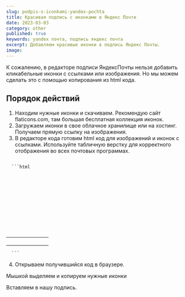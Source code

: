 ```yaml
---
slug: podpis-s-iconkami-yandex-pochta
title: Красивая подпись с иконками в Яндекс Почте
date: 2023-03-03
category: other
published: true
keywords: yandex почта, подпись яндекс почта
excerpt: Добавляем красивые иконки в подпись Яндекс Почты.
image:
---
```


<Figcaption src="https://sereja-art.ru/upload/blogs/podpis-s-iconkami-yandex-pochta/podpis-yandex-pochta-primer.jpg" alt='открыли код в браузере' caption='Открыли код в браузере' />

К сожалению, в редакторе подписи ЯндексПочты нельзя добавить кликабельные иконки с ссылками или изображения. Но мы можем сделать это с помощью копирования из html кода.

## Порядок действий

1. Находим нужные иконки и скачиваем. Рекомендую сайт flaticons.com, там большая бесплатная коллекция иконок.
2. Загружаем иконки в свое облачное хранилище или на хостинг. Получаем прямую ссылку на изображения.
3. В редакторе кода готовим html код для изображений и иконок с ссылками. Используйте табличную верстку для корректного отображения во всех почтовых программах.


<CodeTitle title='Пример кода с готовыми иконками для копирования в письмо' lang='html' />
<code>
  ```html
  <img src="https://tweld.ru/upload/medialibrary/5ce/pvsvzk7dllhblhckpbftsghsjyxwamey.png" alt="" color="#6A78D1" height="auto" style="max-width: 12px; display: block;" />

  <img src="https://tweld.ru/upload/medialibrary/64a/oiuvr9lpxfzdqg7292iblgycq3adivvu.png" alt="" color="#6A78D1" height="auto" style="max-width: 12px; display: block;" />

  <img src="https://tweld.ru/upload/medialibrary/038/m2xfuutldrqgbhn1zkaojx6mafc3kz9a.png" alt="" color="#6A78D1" height="auto" style="max-width: 12px; display: block;" />

  <img src="https://tweld.ru/upload/medialibrary/f95/qz0o1qntxly86997tc1z53kl1q3goyya.png" alt="" color="#6A78D1" height="auto" style="max-width: 12px; display: block;" />

  <table cellpadding="0" cellspacing="0" border="0" style="border-collapse: collapse; mso-table-lspace: 0pt; mso-table-rspace: 0pt; margin: 0; padding: 0;">
    <tr>
      <td class="social__icon" style="border-collapse: collapse; display: inline-block; padding-left: 0px; padding-right: 6px;">
        <a
          target="_blank"
          href="https://www.instagram.com/tweld.ru/"
          class="social__link"
          style="padding-left: 0px; font-size: 14px; line-height: 1.5; text-decoration: underline; color: #222222; font-family: 'Open Sans', arial, sans-serif !important;"
        >
          <img
            width="15"
            height="15"
            border="0"
            src="https://tweld.ru/upload/medialibrary/fa4/mf3a85cbzsnovn2j3med1b58xr2soa4f.png"
            alt=""
            class="social__img"
            style="outline: none; text-decoration: none; border: 0 none; -ms-interpolation-mode: bicubic; margin: 0; padding: 0; display: block; height: auto; line-height: 100%; max-width: 100% !important; width: 15px;"
          />
        </a>
      </td>
      <td class="social__icon" style="border-collapse: collapse; display: inline-block; padding-left: 10px; padding-right: 6px;">
        <a target="_blank" href="https://vk.com/technoweld" class="social__link" style="font-size: 14px; line-height: 1.5; text-decoration: underline; color: #222222; font-family: 'Open Sans', arial, sans-serif !important;">
          <img
            width="15"
            height="15"
            border="0"
            src="https://tweld.ru/upload/medialibrary/d62/tsd3mifx3g6j6o25qw32bga16nax71f2.png"
            alt=""
            class="social__img"
            style="outline: none; text-decoration: none; border: 0 none; -ms-interpolation-mode: bicubic; margin: 0; padding: 0; display: block; height: auto; line-height: 100%; max-width: 100% !important; width: 15px;"
          />
        </a>
      </td>
      <td class="social__icon" style="border-collapse: collapse; display: inline-block; padding-left: 10px; padding-right: 6px;">
        <a
          target="_blank"
          href="https://www.youtube.com/channel/UCq9OrZA5tGqI6aoOG_63wEQ"
          class="social__link"
          style="font-size: 14px; line-height: 1.5; text-decoration: underline; color: #222222; font-family: 'Open Sans', arial, sans-serif !important;"
        >
          <img
            width="15"
            height="15"
            border="0"
            src="https://tweld.ru/upload/medialibrary/c04/viyjd8m0qa50bmare2oxy1j205pectpe.png"
            alt=""
            class="social__img"
            style="outline: none; text-decoration: none; border: 0 none; -ms-interpolation-mode: bicubic; margin: 0; padding: 0; display: block; height: auto; line-height: 100%; max-width: 100% !important; width: 15px;"
          />
        </a>
      </td>
      <td class="social__icon" style="border-collapse: collapse; display: inline-block; padding-left: 10px; padding-right: 6px;">
        <a target="_blank" href="https://www.facebook.com/tweld.ru/" class="social__link" style="font-size: 14px; line-height: 1.5; text-decoration: underline; color: #222222; font-family: 'Open Sans', arial, sans-serif !important;">
          <img
            width="15"
            height="15"
            border="0"
            src="https://tweld.ru/upload/medialibrary/104/k4bo9odt6gnrmz85sshnpt1cwzzb6lbp.png"
            alt=""
            class="social__img"
            style="outline: none; text-decoration: none; border: 0 none; -ms-interpolation-mode: bicubic; margin: 0; padding: 0; display: block; height: auto; line-height: 100%; max-width: 100% !important; width: 15px;"
          />
        </a>
      </td>
    </tr>
  </table>
  ```
</code>

4. Открываем получившийся код в браузере.

<Figcaption src='https://sereja-art.ru/upload/blogs/podpis-s-iconkami-yandex-pochta/otkrili-v-brauzere.png' alt='открыли код в браузере' caption='Открыли код в браузере' />

Мышкой выделяем и копируем нужные иконки
<Figcaption src='https://sereja-art.ru/upload/blogs/podpis-s-iconkami-yandex-pochta/kopiruem.png' alt='открыли код в браузере' caption='Открыли код в браузере' />

Вставляем в нашу подпись.
